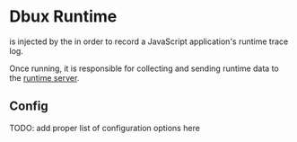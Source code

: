 # Dbux Runtime


<TOC toc={toc} />

<CodeLink path="dbux-runtime" /> is injected by the <ToolLink name="dbux-babel-plugin" /> in order to record a JavaScript application's runtime trace log.

Once running, it is responsible for collecting and sending runtime data to the [runtime server](../tools-and-configuration/dbux-code#runtime-server).


## Config

TODO: add proper list of configuration options here

